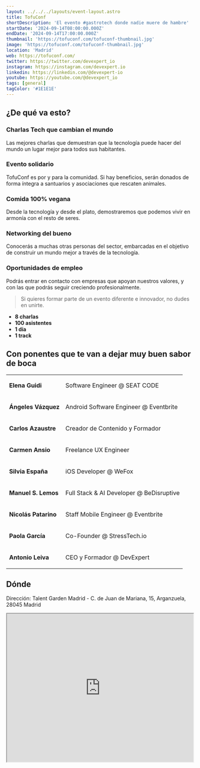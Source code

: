 ```yaml
---
layout: ../../../layouts/event-layout.astro
title: TofuConf
shortDescription: 'El evento #gastrotech donde nadie muere de hambre'
startDate: '2024-09-14T08:00:00.000Z'
endDate: '2024-09-14T17:00:00.000Z'
thumbnail: 'https://tofuconf.com/tofuconf-thumbnail.jpg'
image: 'https://tofuconf.com/tofuconf-thumbnail.jpg'
location: 'Madrid'
web: https://tofuconf.com/
twitter: https://twitter.com/devexpert_io
instagram: https://instagram.com/devexpert.io
linkedin: https://linkedin.com/@devexpert-io
youtube: https://youtube.com/@devexpert_io
tags: [general]
tagColor: '#1E1E1E'
---
```


## ¿De qué va esto?

### Charlas Tech que cambian el mundo

Las mejores charlas que demuestran que la tecnología puede hacer del mundo un lugar mejor para todos sus habitantes.

### Evento solidario

TofuConf es por y para la comunidad. Si hay beneficios, serán donados de forma íntegra a santuarios y asociaciones que rescaten animales.

### Comida 100% vegana

Desde la tecnología y desde el plato, demostraremos que podemos vivir en armonía con el resto de seres.

### Networking del bueno

Conocerás a muchas otras personas del sector, embarcadas en el objetivo de construir un mundo mejor a través de la tecnología.

### Oportunidades de empleo

Podrás entrar en contacto con empresas que apoyan nuestros valores, y con las que podrás seguir creciendo profesionalmente.

> Si quieres formar parte de un evento diferente e innovador, no dudes en unirte.

- **8 charlas**
- **100 asistentes**
- **1 día**
- **1 track**

## Con ponentes que te van a dejar muy buen sabor de boca

<table>
  <tbody>
    <tr>
      <td>
        <p>
          <b>Elena Guidi</b>
        </p>
      </td>
      <td>
        <p>Software Engineer @ SEAT CODE</p>
      </td>
    </tr>
    <tr>
      <td>
        <p>
          <b>Ángeles Vázquez</b>
        </p>
      </td>
      <td>
        <p>Android Software Engineer @ Eventbrite</p>
      </td>
    </tr>
    <tr>
      <td>
        <p>
          <b>Carlos Azaustre</b>
        </p>
      </td>
      <td>
        <p>Creador de Contenido y Formador</p>
      </td>
    </tr>
    <tr>
      <td>
        <p>
          <b>Carmen Ansio</b>
        </p>
      </td>
      <td>
        <p>Freelance UX Engineer</p>
      </td>
    </tr>
    <tr>
      <td>
        <p>
          <b>Silvia España</b>
        </p>
      </td>
      <td>
        <p>iOS Developer @ WeFox</p>
      </td>
    </tr>
    <tr>
      <td>
        <p>
          <b>Manuel S. Lemos</b>
        </p>
      </td>
      <td>
        <p>Full Stack & AI Developer @ BeDisruptive</p>
      </td>
    </tr>
    <tr>
      <td>
        <p>
          <b>Nicolás Patarino</b>
        </p>
      </td>
      <td>
        <p>Staff Mobile Engineer @ Eventbrite</p>
      </td>
    </tr>
    <tr>
      <td>
        <p>
          <b>Paola García</b>
        </p>
      </td>
      <td>
        <p>Co-Founder @ StressTech.io</p>
      </td>
    </tr>
    <tr>
      <td>
        <p>
          <b>Antonio Leiva</b>
        </p>
      </td>
      <td>
        <p>CEO y Formador @ DevExpert</p>
      </td>
    </tr>
  </tbody>
</table>

## Dónde

Dirección: Talent Garden Madrid - C. de Juan de Mariana, 15, Arganzuela, 28045 Madrid

<iframe
  style="width: 100%; height: 400px;"
  height="400"
  allowfullscreen=""
  loading="lazy"
  referrerpolicy="no-referrer-when-downgrade"
  src="https://www.google.com/maps/embed?pb=!1m18!1m12!1m3!1d3038.4750409444755!2d-3.6863441000000003!3d40.398326000000004!2m3!1f0!2f0!3f0!3m2!1i1024!2i768!4f13.1!3m3!1m2!1s0xd422706bff431ad%3A0xe1297343074f52c0!2sTalent%20Garden%20Madrid!5e0!3m2!1ses!2ses!4v1709905261707!5m2!1ses!2ses"
  aria-label="Talent Garden Madrid - C. de Juan de Mariana, 15, Arganzuela, 28045 Madrid"
></iframe>
